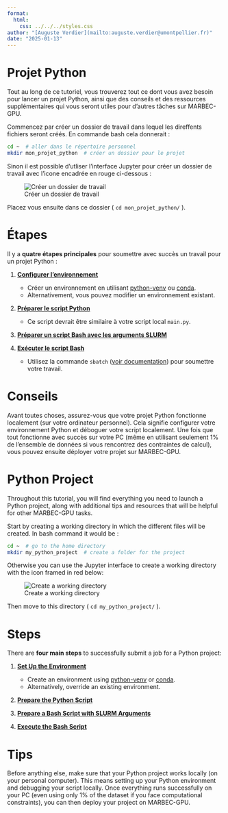 ```yaml
---
format:
  html:
    css: ../../../styles.css
author: "[Auguste Verdier](mailto:auguste.verdier@umontpellier.fr)"
date: "2025-01-13"
---
```


::: {.content-visible when-profile="french"}
# Projet Python 

Tout au long de ce tutoriel, vous trouverez tout ce dont vous avez besoin pour lancer un projet Python, ainsi que des conseils et des ressources supplémentaires qui vous seront utiles pour d'autres tâches sur MARBEC-GPU.

Commencez par créer un dossier de travail dans lequel les direffents fichiers seront créés. En commande bash cela donnerait :

```bash
cd ~  # aller dans le répertoire personnel
mkdir mon_projet_python  # créer un dossier pour le projet
```

Sinon il est possible d'utliser l'interface Jupyter pour créer un dossier de travail avec l'icone encadrée en rouge ci-dessous :

![Créer un dossier de travail](../../../ressources/marbec_gpu/python/images/create_folder.jpg)

Placez vous ensuite dans ce dossier ( ```cd mon_projet_python/``` ).


# Étapes
Il y a **quatre étapes principales** pour soumettre avec succès un travail pour un projet Python :

1. [**Configurer l'environnement**](env_management.qmd) 
   - Créer un environnement en utilisant [python-venv](https://docs.python.org/3/library/venv.html) ou [conda](https://docs.conda.io/projects/conda/en/latest/user-guide/tasks/manage-environments.html).  
   - Alternativement, vous pouvez modifier un environnement existant.

2. [**Préparer le script Python**](python_script.qmd)
   - Ce script devrait être similaire à votre script local `main.py`.

3. [**Préparer un script Bash avec les arguments SLURM**](slurm_sub.qmd) 

4. [**Exécuter le script Bash**](execution.qmd)  
   - Utilisez la commande `sbatch` ([voir documentation](https://slurm.schedmd.com/sbatch.html)) pour soumettre votre travail.


# Conseils

Avant toutes choses, assurez-vous que votre projet Python fonctionne localement (sur votre ordinateur personnel). Cela signifie configurer votre environnement Python et déboguer votre script localement. Une fois que tout fonctionne avec succès sur votre PC (même en utilisant seulement 1% de l'ensemble de données si vous rencontrez des contraintes de calcul), vous pouvez ensuite déployer votre projet sur MARBEC-GPU.

:::

::: {.content-visible when-profile="english"}
# Python Project

Throughout this tutorial, you will find everything you need to launch a Python project, along with additional tips and resources that will be helpful for other MARBEC-GPU tasks. 

Start by creating a working directory in which the different files will be created. In bash command it would be :

```bash
cd ~  # go to the home directory
mkdir my_python_project  # create a folder for the project
```

Otherwise you can use the Jupyter interface to create a working directory with the icon framed in red below:

![Create a working directory](../../../ressources/marbec_gpu/python/images/create_folder.jpg)

Then move to this directory ( ```cd my_python_project/``` ).


# Steps
There are **four main steps** to successfully submit a job for a Python project:

1. [**Set Up the Environment**](env_management.qmd) 
   - Create an environment using [python-venv](https://docs.python.org/3/library/venv.html) or [conda](https://docs.conda.io/projects/conda/en/latest/user-guide/tasks/manage-environments.html).  
   - Alternatively, override an existing environment.

2. [**Prepare the Python Script**](python_script.qmd)

3. [**Prepare a Bash Script with SLURM Arguments**](slurm_sub.qmd) 

4. [**Execute the Bash Script**](execution.qmd)
   


# Tips

Before anything else, make sure
 that your Python project works locally (on your personal computer). This means setting up your Python environment and debugging your script locally. Once everything runs successfully on your PC (even using only 1% of the dataset if you face computational constraints), you can then deploy your project on MARBEC-GPU.
:::
